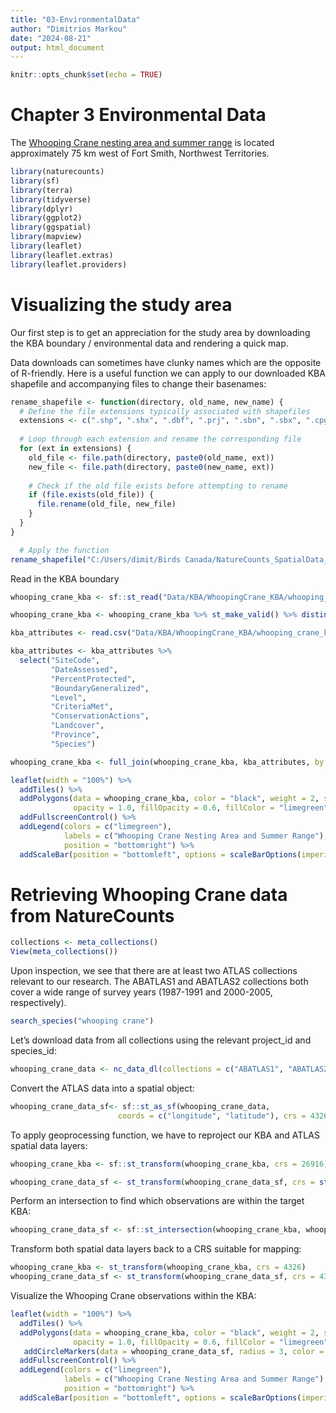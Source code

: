 ```yaml
---
title: "03-EnvironmentalData"
author: "Dimitrios Markou"
date: "2024-08-21"
output: html_document
---
```


```r
knitr::opts_chunk$set(echo = TRUE)
```

# Chapter 3 Environmental Data

The [Whooping Crane nesting area and summer range](https://kbacanada.org/site/?SiteCode=NT002) is located approximately 75 km west of Fort Smith, Northwest Territories.

```r
library(naturecounts)
library(sf)
library(terra)
library(tidyverse)
library(dplyr)
library(ggplot2)
library(ggspatial)
library(mapview)
library(leaflet)
library(leaflet.extras)
library(leaflet.providers)
```

# Visualizing the study area 

Our first step is to get an appreciation for the study area by downloading the KBA boundary / environmental data and rendering a quick map.

Data downloads can sometimes have clunky names which are the opposite of R-friendly. Here is a useful function we can apply to our downloaded KBA shapefile and accompanying files to change their basenames:

```r
rename_shapefile <- function(directory, old_name, new_name) {
  # Define the file extensions typically associated with shapefiles
  extensions <- c(".shp", ".shx", ".dbf", ".prj", ".sbn", ".sbx", ".cpg", ".xml", ".qix")
  
  # Loop through each extension and rename the corresponding file
  for (ext in extensions) {
    old_file <- file.path(directory, paste0(old_name, ext))
    new_file <- file.path(directory, paste0(new_name, ext))
    
    # Check if the old file exists before attempting to rename
    if (file.exists(old_file)) {
      file.rename(old_file, new_file)
    }
  }
}

  # Apply the function 
rename_shapefile("C:/Users/dimit/Birds Canada/NatureCounts_SpatialData_Tutorial/Data/KBA/WhoopingCrane_KBA", "kba.20240822070858", "whooping_crane_kba")
```

Read in the KBA boundary 

```r
whooping_crane_kba <- sf::st_read("Data/KBA/WhoopingCrane_KBA/whooping_crane_kba.shp")
```
```r
whooping_crane_kba <- whooping_crane_kba %>% st_make_valid() %>% distinct()
```

```r
kba_attributes <- read.csv("Data/KBA/WhoopingCrane_KBA/whooping_crane_kba.csv")
```

```r
kba_attributes <- kba_attributes %>%
  select("SiteCode",
         "DateAssessed",
         "PercentProtected",
         "BoundaryGeneralized",
         "Level",
         "CriteriaMet",
         "ConservationActions",
         "Landcover",
         "Province",
         "Species")
```

```r
whooping_crane_kba <- full_join(whooping_crane_kba, kba_attributes, by = "SiteCode")
```

```r
leaflet(width = "100%") %>%
  addTiles() %>%
  addPolygons(data = whooping_crane_kba, color = "black", weight = 2, smoothFactor = 1,
              opacity = 1.0, fillOpacity = 0.6, fillColor = "limegreen") %>%
  addFullscreenControl() %>%
  addLegend(colors = c("limegreen"), 
            labels = c("Whooping Crane Nesting Area and Summer Range"), 
            position = "bottomright") %>%
  addScaleBar(position = "bottomleft", options = scaleBarOptions(imperial = FALSE))
```

# Retrieving Whooping Crane data from NatureCounts

```r
collections <- meta_collections()
View(meta_collections())
```

Upon inspection, we see that there are at least two ATLAS collections relevant to our research. The ABATLAS1 and ABATLAS2 collections both cover a wide range of survey years (1987-1991 and 2000-2005, respectively). 

```r
search_species("whooping crane")
```
Let's download data from all collections using the relevant project_id and species_id: 

```r
whooping_crane_data <- nc_data_dl(collections = c("ABATLAS1", "ABATLAS2"), species = 4030, username = "dimimarkou", info = "spatial_data_tutorial")
```
Convert the ATLAS data into a spatial object: 

```r
whooping_crane_data_sf<- sf::st_as_sf(whooping_crane_data,
                        coords = c("longitude", "latitude"), crs = 4326)
```

To apply geoprocessing function, we have to reproject our KBA and ATLAS spatial data layers:

```r
whooping_crane_kba <- sf::st_transform(whooping_crane_kba, crs = 26916) 

whooping_crane_data_sf <- st_transform(whooping_crane_data_sf, crs = st_crs(whooping_crane_kba))
```

Perform an intersection to find which observations are within the target KBA:

```r
whooping_crane_data_sf <- sf::st_intersection(whooping_crane_kba, whooping_crane_data_sf)
```

Transform both spatial data layers back to a CRS suitable for mapping:

```r
whooping_crane_kba <- st_transform(whooping_crane_kba, crs = 4326)
whooping_crane_data_sf <- st_transform(whooping_crane_data_sf, crs = 4326)
```

Visualize the Whooping Crane observations within the KBA:

```r
leaflet(width = "100%") %>%
  addTiles() %>%
  addPolygons(data = whooping_crane_kba, color = "black", weight = 2, smoothFactor = 1,
              opacity = 1.0, fillOpacity = 0.6, fillColor = "limegreen") %>%
   addCircleMarkers(data = whooping_crane_data_sf, radius = 3, color = "black", stroke = FALSE, fillOpacity = 0.8) %>%
  addFullscreenControl() %>%
  addLegend(colors = c("limegreen"), 
            labels = c("Whooping Crane Nesting Area and Summer Range"), 
            position = "bottomright") %>%
  addScaleBar(position = "bottomleft", options = scaleBarOptions(imperial = FALSE))
```






